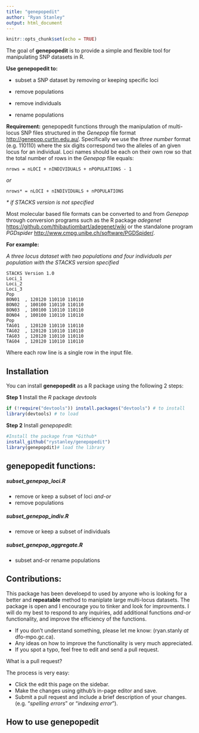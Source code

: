```yaml
---
title: "genepopedit"
author: "Ryan Stanley"
output: html_document
---
```


```r
knitr::opts_chunk$set(echo = TRUE)
```

The goal of **genepopedit** is to provide a simple and flexible tool for
manipulating SNP datasets in R. 

**Use genepopedit to:**

* subset a SNP dataset by removing or keeping specific loci

* remove populations 

* remove individuals

* rename populations 

**Requirement:**
genepopedit functions through the manipulation of multi-locus SNP files structured in the *Genepop* file format <http://genepop.curtin.edu.au/>. Specifically we use the _three number_ format (e.g. 110110) where the six digits correspond two the alleles of an given locus for an individual. Loci names should be each on their own row so that the total number of rows in the _Genepop_ file equals: 

    nrows = nLOCI + nINDIVIDUALS + nPOPULATIONS - 1
    
  _or_
  
    nrows* = nLOCI + nINDIVIDUALS + nPOPULATIONS 
    
_* if STACKS version is not specified_

Most molecular based file formats can be converted to and from *Genepop* through conversion programs such as the R package _adegenet_ <https://github.com/thibautjombart/adegenet/wiki> or the standalone program *PGDspider* <http://www.cmpg.unibe.ch/software/PGDSpider/>. 

**For example:**

*A three locus dataset with two populations and four individuals per population with the STACKS version specified*

    STACKS Version 1.0
    Loci_1
    Loci_2
    Loci_3
    Pop
    BON01  , 120120 110110 110110
    BON02  , 100100 110110 110110
    BON03  , 100100 110110 110110
    BON04  , 100100 110110 110110
    Pop
    TAG01  , 120120 110110 110110
    TAG02  , 120120 110110 110110
    TAG03  , 120120 110110 110110
    TAG04  , 120120 110110 110110

Where each row line is a single row in the input file.

## Installation
You can install **genepopedit** as a R package using the following 2 steps:

**Step 1** Install the _R_ package *devtools*
```r
if (!require("devtools")) install.packages("devtools") # to install
library(devtools) # to load
```

**Step 2** Install *genepopedit*:
```r
#Install the package from *Github*
install_github("rystanley/genepopedit") 
library(genepopdit)# load the library
```

## genepopedit functions:

##### subset_genepop_loci.R 
* remove or keep a subset of loci 
_and-or_
* remove populations 

##### subset_genepop_indiv.R
* remove or keep a subset of individuals

##### subset_genepop_aggregate.R
* subset and-or rename populations

## Contributions:

This package has been develoepd to used by anyone who is looking for a better and **repeatable** method to maniplate large multi-locus datasets. The package is open and I encourage you to tinker and look for improvments. I will do my best to respond to any inquiries, add additional      functions _and-or_ functionality, and improve the efficiency of the functions. 
 
* If you don’t understand something, please let me know: 
(ryan.stanly _at_ dfo-mpo.gc.ca). 
* Any ideas on how to improve the functionality is very much appreciated. 
* If you spot a typo, feel free to edit and send a pull request.

What is a pull request? 

The process is very easy:

  * Click the edit this page on the sidebar.
  * Make the changes using github’s in-page editor and save.
  * Submit a pull request and include a brief description of your changes. (e.g. "_spelling errors_" or "_indexing error_").

## How to use genepopedit

